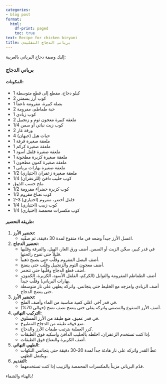 ```yaml
---
categories:
- blog post
format:
  html:
    df-print: paged
    toc: true
text: Recipe for chicken biryani
title: برياني الدجاج التقليدي
---
```


إليك وصفة دجاج البرياني بالعربية:

### **برياني الدجاج**

#### **المكونات:**

- 1 كيلو دجاج، مقطع إلى قطع متوسطة
- 2 كوب أرز بسمتي
- 1 بصلة كبيرة، مفرومة ناعماً
- 2 حبة طماطم، مفرومة
- 1 كوب زبادي
- 2 ملعقة كبيرة معجون ثوم و زنجبيل
- 1/4 كوب زيت نباتي أو سمن
- 2 ورقة غار
- 4 حبات هيل (حبهان)
- 1 ملعقة صغيرة قرفة
- 1 ملعقة صغيرة كركم
- 1 ملعقة صغيرة فلفل أسود
- 1 ملعقة صغيرة كزبرة مطحونة
- 1 ملعقة صغيرة كمون مطحون
- 1 ملعقة صغيرة بهارات برياني
- 1/2 ملعقة صغيرة زعفران (اختياري)
- 1/4 كوب حليب دافئ (للزعفران)
- ملح حسب الذوق
- 1/2 كوب كزبرة خضراء مفرومة
- 1/2 كوب نعناع مفروم
- 2-3 فلفل أخضر، مفروم (اختياري)
- 1/4 كوب زبيب (اختياري)
- 1/4 كوب مكسرات محمصة (اختياري)

#### **طريقة التحضير:**

1. **تحضير الأرز:**
   - اغسل الأرز جيداً وضعه في ماء منقوع لمدة 30 دقيقة، ثم صفّيه.

2. **تحضير الدجاج:**
   - في قدر كبير، سخّن الزيت أو السمن. أضف ورق الغار، الهيل، والقرفة وقلبها قليلاً حتى تفوح رائحتها.
   - أضف البصل المفروم وقلّب حتى يصبح ذهبياً.
   - أضف معجون الثوم والزنجبيل وقلّب حتى ينضج.
   - أضف قطع الدجاج وقلّبها حتى تتحمر.
   - أضف الطماطم المفرومة والتوابل (الكركم، الفلفل الأسود، الكزبرة، الكمون، بهارات البرياني) وقلّب جيداً.
   - أضف الزبادي وامزجه مع الخليط حتى يتجانس. واتركه يطهى على نار متوسطة حتى ينضج الدجاج.

3. **تحضير الأرز:**
   - في قدر آخر، اغلي كمية مناسبة من الماء وأضف الملح.
   - أضف الأرز المنقوع والمصفى واتركه يغلي حتى ينضج نصف نضج (حوالي 70%).

4. **التركيب النهائي:**
   - في قدر عميق، ضع طبقة من الأرز المسلوق.
   - ضع فوقه طبقة من الدجاج المطبوخ.
   - كرر العملية بترتيب طبقات الأرز والدجاج.
   - إذا كنت تستخدم الزعفران، اخلطه بالحليب الدافئ واسكبه فوق الطبقات.
   - أضف الكزبرة والنعناع فوق الطبقات.

5. **الطهي النهائي:**
   - غطّ القدر واتركه على نار هادئة جداً لمدة 20-30 دقيقة حتى يتجانس النكهات ويكتمل الطهي.

6. **التقديم:**
   - قدّم البرياني مزيناً بالمكسرات المحمصة والزبيب إذا كنت تستخدمهما.

بالهناء والشفاء!


